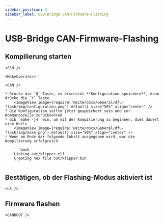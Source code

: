 ```yaml
---
sidebar_position: 3
sidebar_label: USB-Bridge CAN-Firmware-Flashing
---
```




# USB-Bridge CAN-Firmware-Flashing

## Kompilierung starten

    <SSH />

    <MakeOperate/>

    <CAN />

    * Drücke die `Q` Taste, es erscheint **Konfiguration speichern**, dann drücke die `Y` Taste
        <ImageView image={require('@site/docs/General/dfu-flash/img/configuration.png').default} size="50%" align="center" />
    * Die Konfiguration sollte jetzt gespeichert sein und zur Kommandozeile zurückkehren
    * Gib `make -j4` ein, um mit der Kompilierung zu beginnen, dies dauert eine Weile
        <ImageView image={require('@site/docs/General/dfu-flash/img/make.png').default} size="50%" align="center" />
    * Wenn am Ende der folgende Inhalt ausgegeben wird, war die Kompilierung erfolgreich

        ```bash
        Linking out/klipper.elf
        Creating hex file out/klipper.bin
        ```
## Bestätigen, ob der Flashing-Modus aktiviert ist


    <LS />

## Firmware flashen


    <CANBOOT />